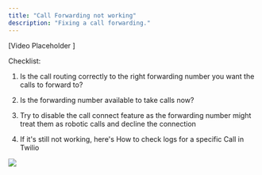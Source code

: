 ```yaml
---
title: "Call Forwarding not working"
description: "Fixing a call forwarding."
---
```



[Video Placeholder ]

Checklist:

1. Is the call routing correctly to the right forwarding number you want the calls to forward to?

2. Is the forwarding number available to take calls now?

3. Try to disable the call connect feature as the forwarding number might treat them as robotic calls and decline the connection

4. If it's still not working, here's  How to check logs for a specific Call in Twilio

![](https://s3.amazonaws.com/cdn.freshdesk.com/data/helpdesk/attachments/production/48243262712/original/hdN3XV_tkBZaLeIHr-JbURLpj2T1yRe2LA.png?1659648122)